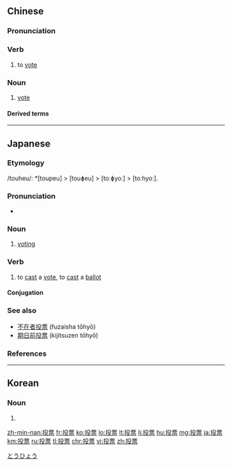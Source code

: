 ==Chinese==
{{zh-forms}}

===Pronunciation===
{{zh-pron
|m=tóupiào
|c=tau4 piu3
|h=pfs=thèu-pêu
|mn=tâu-phiò
|ma=Zh-tóupiào.ogg
|cat=v,n
}}

===Verb===
{{zh-verb}}

# to [[vote]]

===Noun===
{{zh-noun}}

# [[vote]]

====Derived terms====
{{zh-der|投票權|投票站|信任投票}}

{{zh-cat|Advanced}}

----

==Japanese==
{{ja-kanjitab|とう|ひょう|yomi=o}}

===Etymology===
/touheu/: *[toupeu] > [touɸeu] > [toːɸyoː] > [toːhyoː].

===Pronunciation===
* {{ja-pron|とうひょう|y=o|acc=0|acc_ref=NHK}}

===Noun===
{{ja-noun|とうひょう|hhira=とうへう}}

# [[voting]]

===Verb===
{{ja-verb-suru|tr=intrans|とうひょう|hhira=とうへう}}

# to [[cast]] a [[vote]], to [[cast]] a [[ballot]]

====Conjugation====
{{ja-suru|投票|とうひょう|tōhyō}}

===See also===
* [[不在者投票]] (fuzaisha tōhyō)
* [[期日前投票]] (kijitsuzen tōhyō)

===References===
<references/>

[[Category:ja:Democracy|とうひょう]]

----

==Korean==
{{ko-hanjatab}}

===Noun===
{{ko-noun|hj|hangeul=투표}}

# {{hanja form of|투표|vote}}

[[zh-min-nan:投票]]
[[fr:投票]]
[[ko:投票]]
[[lo:投票]]
[[lt:投票]]
[[li:投票]]
[[hu:投票]]
[[mg:投票]]
[[ja:投票]]
[[km:投票]]
[[ru:投票]]
[[tl:投票]]
[[chr:投票]]
[[vi:投票]]
[[zh:投票]]
